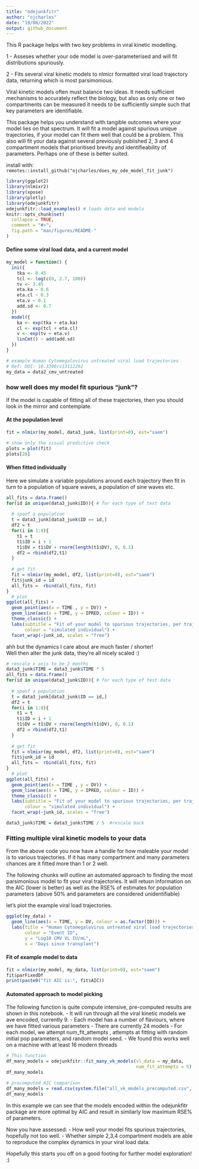 ```yaml
---
title: "odejunkfitr"
author: "ojcharles"
date: "19/08/2022"
output: github_document
---
```


This R package helps with two key problems in viral kinetic modelling.

1 - Asseses whether your ode model is over-parameterised and will fit distributions spuriously.

2 - Fits several viral kinetic models to nlmicr formatted viral load trajectory data, returning which is most parsimonious.


Viral kinetic models often must balance two ideas. It needs sufficient mechanisms to accurately reflect the biology, but also as only one or two compartments can be measured it needs to be sufficiently simple such that key parameters are identifiable. 

This package helps you understand with tangible outcomes where your model lies on that spectrum.
It will fit a model against spurious unique trajectories, if your model can fit them well that could be a problem.
This also will fit your data against several previously published 2, 3 and 4 compartment models that prioritised brevity and identifieability of parameters. Perhaps one of these is better suited.

install with:
`remotes::install_github("ojcharles/does_my_ode_model_fit_junk")`




```r
library(ggplot2)
library(nlmixr2)
library(xpose)
library(plotly)
library(odejunkfitr)
odejunkfitr::load_examples() # loads data and models
knitr::opts_chunk$set(
  collapse = TRUE,
  comment = "#>",
  fig.path = "man/figures/README-"
)

```


#### Define some viral load data, and a current model

```r
my_model = function() {
  ini({
    tka <- 0.45
    tcl <- log(c(0, 2.7, 100))
    tv <- 3.45
    eta.ka ~ 0.6
    eta.cl ~ 0.3
    eta.v ~ 0.1
    add.sd <- 0.7
  })
  model({
    ka <- exp(tka + eta.ka)
    cl <- exp(tcl + eta.cl)
    v <- exp(tv + eta.v)
    linCmt() ~ add(add.sd)
  })
}

# example Human Cytomegalovirus untreated viral load trajectories
# Ref: DOI: 10.3390/v13112292
my_data = data2_cmv_untreated
```





### how well does my model fit spurious "junk"?

If the model is capable of fitting all of these trajectories, then you should look in the mirror and contemplate.

#### At the population level

```r

fit = nlmixr(my_model, data3_junk, list(print=0), est="saem")

# show only the visual predictive check
plots = plot(fit)
plots[28] 
```

#### When fitted individually 

Here we simulate a variable populations around each trajectory then fit in turn to a population of square waves, a population of sine waves etc.

```r

all_fits = data.frame()
for(id in unique(data3_junk$ID)){ # for each type of test data
  
  # spoof a population
  t = data3_junk[data3_junk$ID == id,]
  df2 = t
  for(i in 1:8){
    t1 = t
    t1$ID = i + 1
    t1$DV = t1$DV + rnorm(length(t1$DV), 0, 0.1)
    df2 = rbind(df2,t1)
  }
  
  # get fit
  fit = nlmixr(my_model, df2, list(print=0), est="saem")
  fit$junk_id = id
  all_fits =  rbind(all_fits, fit)
}
  # plot
ggplot(all_fits) +
  geom_point(aes(x = TIME , y = DV)) +
  geom_line(aes(x = TIME, y = IPRED, colour = ID)) +
  theme_classic() +
  labs(subtitle = "Fit of your model to spurious trajectories, per trajectory fit",
       colour = "simulated individual") +
  facet_wrap(~junk_id, scales = "free")

```


 ahh but the dynamics I care about are much faster / shorter!  
 Well then alter the junk data, they're all nicely scaled :)
 
 
```r
# rescale x axis to be 2 months
data3_junk$TIME = data3_junk$TIME * 5
all_fits = data.frame()
for(id in unique(data3_junk$ID)){ # for each type of test data
  
  # spoof a population
  t = data3_junk[data3_junk$ID == id,]
  df2 = t
  for(i in 1:8){
    t1 = t
    t1$ID = i + 1
    t1$DV = t1$DV + rnorm(length(t1$DV), 0, 0.1)
    df2 = rbind(df2,t1)
  }
  
  # get fit
  fit = nlmixr(my_model, df2, list(print=0), est="saem")
  fit$junk_id = id
  all_fits =  rbind(all_fits, fit)
}
  # plot
ggplot(all_fits) +
  geom_point(aes(x = TIME , y = DV)) +
  geom_line(aes(x = TIME, y = IPRED, colour = ID)) +
  theme_classic() +
  labs(subtitle = "Fit of your model to spurious trajectories, per trajectory fit",
       colour = "simulated individual") +
  facet_wrap(~junk_id, scales = "free") 

data3_junk$TIME = data3_junk$TIME / 5  #rescale back
```




### Fitting multiple viral kinetic models to your data

From the above code you now have a handle for how maleable your model is to various trajectories.
If it has many compartment and many parameters chances are it fitted more than 1 or 2 well.


The following chunks will outline an automated approach to finding the most parsimonious model to fit your viral trajectories. It will retusn information on the AIC (lower is better) as well as the RSE% of estimates for population parameters (above 50% and parameters are considered unidentifiable)

let's plot the example viral load trajectories.

```r
ggplot(my_data) +
  geom_line(aes(x = TIME, y = DV, colour = as.factor(ID))) +
  labs(title = "Human Cytomegalovirus untreated viral load trajectories following BMT", 
       colour = "Event ID", 
       y = "Log10 CMV VL IU/mL", 
       x = "Days since transplant")
```


#### Fit of example model to data

```r
fit = nlmixr(my_model, my_data, list(print=0), est="saem")
fit$parFixedDf
print(paste0("fit AIC is:", fit$AIC))
```


#### Automated approach to model picking

The following function is quite compute intensive, pre-computed results are shown in this notebook.
- It will run through all the viral kinetic models we ave encoded, currently 9.
- Each model has a number of flaviours, where we have fitted various parameters
- There are currently 24 models
- For each model, we attempt num_fit_attempts , attempts at fitting with random initial pop parameters, and random model seed.
- We found this works well on a machine with at least 16 modern threads

```r
# This function
df_many_models = odejunkfitr::fit_many_vk_models(vl_data = my_data,
                                                 num_fit_attempts = 5)
df_many_models

```


```r
# precomputed AIC comparison
df_many_models = read.csv(system.file("all_vk_models_precomputed.csv", package = "odejunkfitr"))
df_many_models

```


In this example we can see that the models encoded within the odejunkfitr package are more optimal by AIC and result in similarly low maximum RSE% of parameters.


Now you have assessed:
- How well your model fits spurious trajectories, hopefully not too well.
- Whether simple 2,3,4 compartment models are able to reproduce the complex dynamics in your viral load data.


Hopefully this starts you off on a good footing for further model exploration! :)


